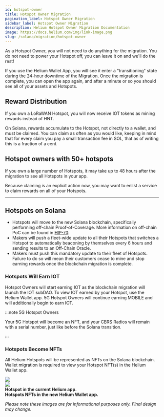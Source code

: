 ```yaml
---
id: hotspot-owner
title: Hotspot Owner Migration
pagination_label: Hotspot Owner Migration
sidebar_label: Hotspot Owner Migration
description: Helium Hotspot Owner Migration Documentation
image: https://docs.helium.com/img/link-image.png
slug: /solana/migration/hotspot-owner
---
```



As a Hotspot Owner, you will not need to do anything for the migration. You do not need to power
your Hotspot off, you can leave it on and we'll do the rest!

If you use the Helium Wallet App, you will see it enter a "transitioning" state during the 24-hour
downtime of the Migration. Once the migration is complete, you can open the app again, and after a
minute or so you should see all of your assets and Hotspots.

## Reward Distribution

If you own a LoRaWAN Hotspot, you will now receive IOT tokens as mining rewards instead of HNT.

On Solana, rewards accumulate to the Hotspot, not directly to a wallet, and must be claimed. You can
claim as often as you would like, keeping in mind that for every claim you pay a small transaction
fee in SOL, that as of writing this is a fraction of a cent.

## Hotspot owners with 50+ hotspots

If you own a large number of Hotspots, it may take up to 48 hours after the migration to see all
Hotspots in your app.

Because claiming is an explicit action now, you may want to enlist a service to claim rewards on all
of your Hotspots.

---

## Hotspots on Solana

- Hotspots will move to the new Solana blockchain, specifically performing off-chain
  Proof-of-Coverage. More information on off-chain PoC can be found in
  [HIP-70](https://github.com/helium/HIP/blob/main/0070-scaling-helium.md#implementing-proof-of-coverage-oracles).
- Makers will push a fleet-wide update to all their Hotspots that switches a Hotspot to
  automatically beaconing by themselves every 6 hours and sending results to an Off-Chain Oracle.
- Makers must push this mandatory update to their fleet of Hotspots. Failure to do so will mean
  their customers cease to mine and stop earning rewards once the blockchain migration is complete.

### Hotspots Will Earn IOT

Hotspot Owners will start earning IOT as the blockchain migration will launch the IOT subDAO. To
view IOT earned by your Hotspot, use the Helium Wallet app. 5G Hotspot Owners will continue earning
MOBILE and will additionally begin to earn IOT.

:::note 5G Hotspot Owners

Your 5G Hotspot will become an NFT, and your CBRS Radios will remain with a serial number, just like
before the Solana transition.

:::

### Hotspots Become NFTs

All Helium Hotspots will be represented as NFTs on the Solana blockchain. Wallet migration is
required to view your Hotspot NFT(s) in the Helium Wallet app.

<div class="container">
  <div class="row" style={{ marginBottom: 20 }}>
    <div class="col col--6 img-center">
      <img
        className="app-mockup"
        src={useBaseUrl('img/wallets/helium-wallet-app/hotspot-app.png')}
      />
    </div>
    <div class="col col--6 img-center">
      <img
        className="app-mockup"
        src={useBaseUrl('img/wallets/helium-wallet-app/hotspot-as-nft.png')}
      />
    </div>
  </div>
  <div class="row" style={{ marginBottom: 20 }}>
    <div class="col col--6 img-center">
      <b>Hotspot in the current Helium app.</b>
    </div>
    <div class="col col--6 img-center">
      <b>Hotspots NFTs in the new Helium Wallet app.</b>
    </div>
  </div>
  <div class="row">
    <div class="col col--12 img-center">
      <p>
        <em>
          Please note these images are for informational purposes only. Final design may change.
        </em>
      </p>
    </div>
  </div>
</div>
